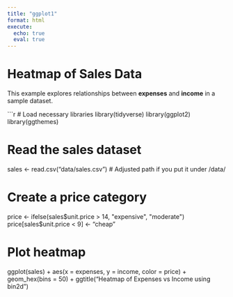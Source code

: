 ```yaml
---
title: "ggplot1"
format: html
execute: 
  echo: true
  eval: true
---
```


# Heatmap of Sales Data

This example explores relationships between **expenses** and **income** in a sample dataset.

```r
# Load necessary libraries
library(tidyverse)
library(ggplot2)
library(ggthemes)

# Read the sales dataset
sales <- read.csv("data/sales.csv")  # Adjusted path if you put it under /data/

# Create a price category
price <- ifelse(sales$unit.price > 14, "expensive", "moderate")
price[sales$unit.price < 9] <- "cheap"

# Plot heatmap
ggplot(sales) + 
  aes(x = expenses, y = income, color = price) + 
  geom_hex(bins = 50) +
  ggtitle("Heatmap of Expenses vs Income using bin2d")